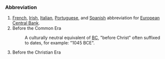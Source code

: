 ===Abbreviation===
#[[French]], [[Irish]], [[Italian]], [[Portuguese]], and [[Spanish]] abbreviation for [[European Central Bank]].
#Before the Common Era
#:A culturally neutral equivalent of [[BC]], "before Christ" often suffixed to dates, for example: "1045 BCE".
#Before the Christian Era